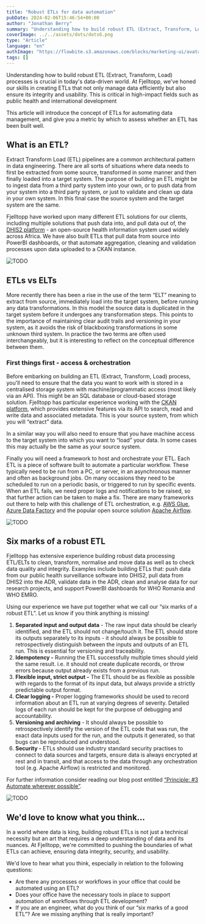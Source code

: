 ```yaml
---
title: "Robust ETLs for data automation"
pubDate: 2024-02-06T15:46:54+00:00
author: "Jonathan Berry"
summary: "Understanding how to build robust ETL (Extract, Transform, Load) processes is crucial in today's data-driven world. "
coverImage: ../../assets/dots/dots6.png
type: "Article"
language: "en"
authImage: "https://flowbite.s3.amazonaws.com/blocks/marketing-ui/avatars/bonnie-green.png"
tags: []
---
```


Understanding how to build robust ETL (Extract, Transform, Load) processes is crucial in today's data-driven world. At Fjelltopp, we've honed our skills in creating ETLs that not only manage data efficiently but also ensure its integrity and usability. This is critical in high-impact fields such as public health and international development

This article will introduce the concept of ETLs for automating data management, and give you a metric by which to assess whether an ETL has been built well.

## What is an ETL?

Extract Transform Load (ETL) pipelines are a common architectural pattern in data engineering. There are all sorts of situations where data needs to first be extracted from some source, transformed in some manner and then finally loaded into a target system. The purpose of building an ETL might be to ingest data from a third party system into your own, or to push data from your system into a third party system, or just to validate and clean up data in your own system. In this final case the source system and the target system are the same.

Fjelltopp have worked upon many different ETL solutions for our clients, including multiple solutions that push data into, and pull data out of, the [DHIS2 platform](https://dhis2.org) - an open-source health information system used widely across Africa. We have also built ETLs that pull data from source into PowerBI dashboards, or that automate aggregation, cleaning and validation processes upon data uploaded to a CKAN instance.

<Image class="place-self-start w-full max-h-240 object-cover object-center pr-5" src={teamAtLaptop} alt="TODO"/>

## ETLs vs ELTs

More recently there has been a rise in the use of the term “ELT” meaning to extract from source, immediately load into the target system, before running any data transformations. In this model the source data is duplicated in the target system before it undergoes any transformation steps. This points to the importance of maintaining clear audit trails and versioning in your system, as it avoids the risk of blackboxing transformations in some unknown third system. In practice the two terms are often used interchangeably, but it is interesting to reflect on the conceptual difference between them.

### First things first - access & orchestration

Before embarking on building an ETL (Extract, Transform, Load) process, you'll need to ensure that the data you want to work with is stored in a centralised storage system with machine/programmatic access (most likely via an API). This might be an SQL database or cloud-based storage solution. Fjelltopp has particular experience working with the [CKAN platform](/fjelltopp-astro/services/data-catalogues-and-hubs), which provides extensive features via its API to search, read and write data and associated metadata. This is your source system, from which you will “extract” data.

In a similar way you will also need to ensure that you have machine access to the target system into which you want to “load” your data. In some cases this may actually be the same as your source system.

Finally you will need a framework to host and orchestrate your ETL. Each ETL is a piece of software built to automate a particular workflow. These typically need to be run from a PC, or server, in an asynchronous manner and often as background jobs. On many occasions they need to be scheduled to run on a periodic basis, or triggered to run by specific events. When an ETL fails, we need proper logs and notifications to be raised, so that further action can be taken to make a fix. There are many frameworks out there to help with this challenge of ETL orchestration, e.g. [AWS Glue](https://aws.amazon.com/glue/), [Azure Data Factory](https://azure.microsoft.com/en-gb/products/data-factory) and the popular open source solution [Apache Airflow](https://airflow.apache.org/).

<Image class="place-self-start w-1/3 float-left object-cover object-center pr-5" src={dots11} alt="TODO"/>

## Six marks of a robust ETL

Fjelltopp has extensive experience building robust data processing ETL/ELTs to clean, transform, normalise and move data as well as to check data quality and integrity. Examples include building ETLs that: push data from our public health surveillance software into DHIS2, pull data from DHIS2 into the ADR, validate data in the ADR, clean and analyse data for our research projects, and support PowerBI dashboards for WHO Romania and WHO EMRO.

Using our experience we have put together what we call our “six marks of a robust ETL”. Let us know if you think anything is missing!

1. **Separated input and output data** - The raw input data should be clearly identified, and the ETL should not change/touch it. The ETL should store its outputs separately to its inputs - it should always be possible to retrospectively distinguish between the inputs and outputs of an ETL run. This is essential for versioning and traceability.
2. **Idempotency -** Running the ETL successfully multiple times should yield the same result. i.e. it should not create duplicate records, or throw errors because output already exists from a previous run.
3. **Flexible input, strict output -** The ETL should be as flexible as possible with regards to the format of its input data, but always provide a strictly predictable output format.
4. **Clear logging -** Proper logging frameworks should be used to record information about an ETL run at varying degrees of severity. Detailed logs of each run should be kept for the purpose of debugging and accountability.
5. **Versioning and archiving** - It should always be possible to retrospectively identify the version of the ETL code that was run, the exact data inputs used for the run, and the outputs it generated, so that bugs can be reproduced and understood.
6. **Security -** ETLs should use industry standard security practises to connect to data sources and targets, ensure data is always encrypted at rest and in transit, and that access to the data through any orchestration tool (e.g. Apache Airflow) is restricted and monitored.

For further information consider reading our blog post entitled [“Principle: #3 Automate wherever possible”](/fjelltopp-astro/articles/2023-06-19-data-management-principle-automate-wherever-possible/).

<Image class="place-self-start w-1/3 float-right object-cover object-center pr-5" src={teamInCorridor} alt="TODO"/>

## We'd love to know what you think…

In a world where data is king, building robust ETLs is not just a technical necessity but an art that requires a deep understanding of data and its nuances. At Fjelltopp, we're committed to pushing the boundaries of what ETLs can achieve, ensuring data integrity, security, and usability.

We'd love to hear what you think, especially in relation to the following questions:

- Are there any processes or workflows in your office that could be automated using an ETL?
- Does your office have the necessary tools in place to support automation of workflows through ETL development?
- If you are an engineer, what do you think of our “six marks of a good ETL”? Are we missing anything that is really important?
